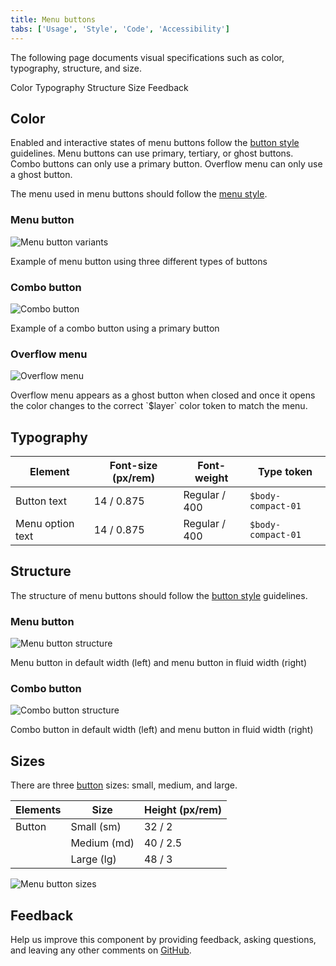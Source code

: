 ```yaml
---
title: Menu buttons
tabs: ['Usage', 'Style', 'Code', 'Accessibility']
---
```


<PageDescription>

The following page documents visual specifications such as color, typography,
structure, and size.

</PageDescription>

<AnchorLinks>

<AnchorLink>Color</AnchorLink> <AnchorLink>Typography</AnchorLink>
<AnchorLink>Structure</AnchorLink> <AnchorLink>Size</AnchorLink>
<AnchorLink>Feedback</AnchorLink>

</AnchorLinks>

## Color

Enabled and interactive states of menu buttons follow the
[button style](https://carbondesignsystem.com/components/button/style)
guidelines. Menu buttons can use primary, tertiary, or ghost buttons. Combo
buttons can only use a primary button. Overflow menu can only use a ghost
button.

The menu used in menu buttons should follow the
[menu style](/components/menu/style).

### Menu button

<Row>
<Column colLg={8}>

![Menu button variants](images/style-menu-buttons.png)

</Column>
</Row>

<Caption>Example of menu button using three different types of buttons</Caption>

### Combo button

<Row>
<Column colLg={8}>

![Combo button](images/style-combo-button.png)

</Column>
</Row>

<Caption>Example of a combo button using a primary button</Caption>

### Overflow menu

<Row>
<Column colLg={8}>

![Overflow menu](images/style-overflow-menu.png)

</Column>
</Row>

<Caption>
  Overflow menu appears as a ghost button when closed and once it opens the
  color changes to the correct `$layer` color token to match the menu.
</Caption>

## Typography

| Element          | Font-size (px/rem) | Font-weight   | Type token         |
| ---------------- | ------------------ | ------------- | ------------------ |
| Button text      | 14 / 0.875         | Regular / 400 | `$body-compact-01` |
| Menu option text | 14 / 0.875         | Regular / 400 | `$body-compact-01` |

## Structure

The structure of menu buttons should follow the
[button style](https://carbondesignsystem.com/components/button/style)
guidelines.

### Menu button

<div className="image--fixed">

![Menu button structure](images/style-structure-menu-button.png)

</div>

<Caption>
  Menu button in default width (left) and menu button in fluid width (right)
</Caption>

### Combo button

<div className="image--fixed">

![Combo button structure](images/style-structure-combo-button.png)

</div>

<Caption>
  Combo button in default width (left) and menu button in fluid width (right)
</Caption>

## Sizes

There are three
[button](https://carbondesignsystem.com/components/button/style/#sizes) sizes:
small, medium, and large.

| Elements | Size        | Height (px/rem) |
| -------- | ----------- | --------------- |
| Button   | Small (sm)  | 32 / 2          |
|          | Medium (md) | 40 / 2.5        |
|          | Large (lg)  | 48 / 3          |

<Row>
<Column colLg={8}>

![Menu button sizes](images/style-menu-sizes.png)

</Column>
</Row>

## Feedback

Help us improve this component by providing feedback, asking questions, and
leaving any other comments on
[GitHub](https://github.com/carbon-design-system/carbon-website/issues/new?assignees=&labels=feedback&template=feedback.md).
